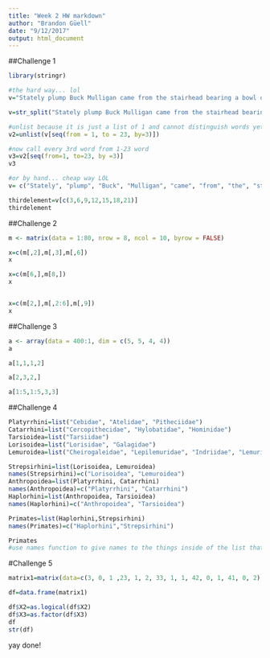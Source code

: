 ```yaml
---
title: "Week 2 HW markdown"
author: "Brandon Güell"
date: "9/12/2017"
output: html_document
---
```


##Challenge 1
```r
library(stringr)

#the hard way... lol
v="Stately plump Buck Mulligan came from the stairhead bearing a bowl of lather on which a mirror and a razor lay crossed"

v=str_split("Stately plump Buck Mulligan came from the stairhead bearing a bowl of lather on which a mirror and a razor lay crossed", " ")

#unlist because it is just a list of 1 and cannot distinguish words yet...
v2=unlist(v[seq(from = 1, to = 23, by=3)])

#now call every 3rd word from 1-23 word
v3=v2[seq(from=1, to=23, by =3)]
v3

#or by hand... cheap way LOL
v= c("Stately", "plump", "Buck", "Mulligan", "came", "from", "the", "stairhead", "bearing", "a", "bowl", "of", "later", "on", "which", "a", "mirror", "and", "a", "razor", "lay", "crossed")

thirdelement=v[c(3,6,9,12,15,18,21)]
thirdelement


```

##Challenge 2
```r
m <- matrix(data = 1:80, nrow = 8, ncol = 10, byrow = FALSE)

x=c(m[,2],m[,3],m[,6])
x

x=c(m[6,],m[8,])
x


x=c(m[2,],m[,2:6],m[,9])
x

```

##Challenge 3
```r
a <- array(data = 400:1, dim = c(5, 5, 4, 4))
a

a[1,1,1,2]

a[2,3,2,]

a[1:5,1:5,3,3]

```


##Challenge 4
```r

Platyrrhini=list("Cebidae", "Atelidae", "Pitheciidae")
Catarrhini=list("Cercopithecidae", "Hylobatidae", "Hominidae")
Tarsioidea=list("Tarsiidae")
Lorisoidea=list("Lorisidae", "Galagidae")
Lemuroidea=list("Cheirogaleidae", "Lepilemuridae", "Indriidae", "Lemuridae", "Daubentoniidae")

Strepsirhini=list(Lorisoidea, Lemuroidea)
names(Strepsirhini)=c("Lorisoidea", "Lemuroidea")
Anthropoidea=list(Platyrrhini, Catarrhini)
names(Anthropoidea)=c("Platyrrhini", "Catarrhini")
Haplorhini=list(Anthropoidea, Tarsioidea)
names(Haplorhini)=c("Anthropoidea", "Tarsioidea")

Primates=list(Haplorhini,Strepsirhini)
names(Primates)=c("Haplorhini","Strepsirhini")

Primates
#use names function to give names to the things inside of the list that you made.... so that then it give you $ of each list...


```

#Challenge 5
```r

matrix1=matrix(data=c(3, 0, 1 ,23, 1, 2, 33, 1, 1, 42, 0, 1, 41, 0, 2), nrow = 5, ncol = 3, byrow=TRUE)

df=data.frame(matrix1)

df$X2=as.logical(df$X2)
df$X3=as.factor(df$X3)
df
str(df)
```

yay done!
